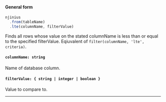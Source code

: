 
#### General form
<!-- prettier-ignore -->
```js {3} 
njinius
  .from(tableName)
  .lte(columnName, filterValue)
```
Finds all rows whose value on the stated columnName is less than or equal to the specified filterValue. Eqiuvalent of `filter(columnName, 'lte', criteria)`.

#### `columnName: string`
Name of database column.

#### `filterValue: { string | integer | boolean }`
Value to compare to.

---